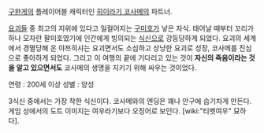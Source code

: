 [[구완게]]의 플레이어블 캐릭터인 [[히이라기 코사메]]의 파트너.

[[요괴]]들 중 최고의 지위에 있다고 일컬어지는 [[구미호]]가 낳은 자식. 
태어날 때부터 꼬리가 하나 모자란 팔미호였기에 인간에게 빙의되는 [[식신]]으로 강등당하게 되었다. 
요괴의 세계에서 경멸당해 온 야쯔히샤는 요괴면서도 소심하고 상냥한 요괴로 성장, 코사메를 진심으로 좋아하게 되었다. 
그리고 이 여행의 끝에 기다리고 있는 것이 '''자신의 죽음이라는 것을 알고 있으면서도''' 코사메의 생명을 지키기 위해 싸우는 것이었다. 

연령 : 200세 이상 
성별 : 양성 

3식신 중에서는 가장 착한 식신이다. 코사메와의 엔딩은 꽤나 안구에 습기차게 만든다. 게임 상에서의 도트 이미지는 여우라기보다 오징어로 보인다. [wiki:"티벳여우" 묘하다].
